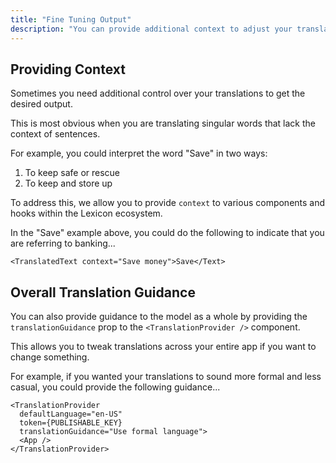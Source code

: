 ```yaml
---
title: "Fine Tuning Output"
description: "You can provide additional context to adjust your translations"
---
```


## Providing Context

Sometimes you need additional control over your translations to get the desired output.

This is most obvious when you are translating singular words that lack the context of sentences.

For example, you could interpret the word "Save" in two ways:

1. To keep safe or rescue
2. To keep and store up 

To address this, we allow you to provide `context` to various components and hooks within the Lexicon ecosystem.

In the "Save" example above, you could do the following to indicate that you are referring to banking...

```tsx
<TranslatedText context="Save money">Save</Text>
```

## Overall Translation Guidance

You can also provide guidance to the model as a whole by providing the `translationGuidance` prop to the `<TranslationProvider />` component.

This allows you to tweak translations across your entire app if you want to change something.

For example, if you wanted your translations to sound more formal and less casual, you could provide the following guidance...

```tsx
<TranslationProvider
  defaultLanguage="en-US" 
  token={PUBLISHABLE_KEY}
  translationGuidance="Use formal language">
  <App />
</TranslationProvider>
```